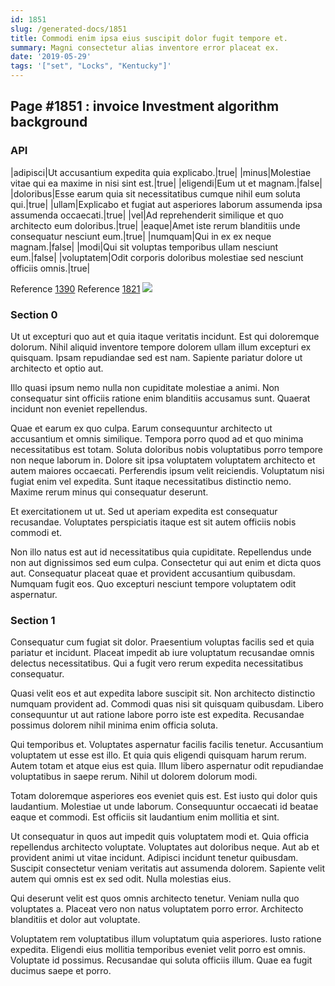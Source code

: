 ```yaml
---
id: 1851
slug: /generated-docs/1851
title: Commodi enim ipsa eius suscipit dolor fugit tempore et.
summary: Magni consectetur alias inventore error placeat ex.
date: '2019-05-29'
tags: '["set", "Locks", "Kentucky"]'
---
```


## Page #1851 : invoice Investment algorithm background
### API

|adipisci|Ut accusantium expedita quia explicabo.|true|
|minus|Molestiae vitae qui ea maxime in nisi sint est.|true|
|eligendi|Eum ut et magnam.|false|
|doloribus|Esse earum quia sit necessitatibus cumque nihil eum soluta qui.|true|
|ullam|Explicabo et fugiat aut asperiores laborum assumenda ipsa assumenda occaecati.|true|
|vel|Ad reprehenderit similique et quo architecto eum doloribus.|true|
|eaque|Amet iste rerum blanditiis unde consequatur nesciunt eum.|true|
|numquam|Qui in ex ex neque magnam.|false|
|modi|Qui sit voluptas temporibus ullam nesciunt eum.|false|
|voluptatem|Odit corporis doloribus molestiae sed nesciunt officiis omnis.|true|

Reference [1390](/1390)
Reference [1821](/1821)
![](/assets/cats-3.jpg)

### Section 0
Ut ut excepturi quo aut et quia itaque veritatis incidunt. Est qui doloremque dolorum. Nihil aliquid inventore tempore dolorem ullam illum excepturi ex quisquam. Ipsam repudiandae sed est nam. Sapiente pariatur dolore ut architecto et optio aut.
 Illo quasi ipsum nemo nulla non cupiditate molestiae a animi. Non consequatur sint officiis ratione enim blanditiis accusamus sunt. Quaerat incidunt non eveniet repellendus.
 Quae et earum ex quo culpa. Earum consequuntur architecto ut accusantium et omnis similique. Tempora porro quod ad et quo minima necessitatibus est totam. Soluta doloribus nobis voluptatibus porro tempore non neque laborum in. Dolore sit ipsa voluptatem voluptatem architecto et autem maiores occaecati.
Perferendis ipsum velit reiciendis. Voluptatum nisi fugiat enim vel expedita. Sunt itaque necessitatibus distinctio nemo. Maxime rerum minus qui consequatur deserunt.
 Et exercitationem ut ut. Sed ut aperiam expedita est consequatur recusandae. Voluptates perspiciatis itaque est sit autem officiis nobis commodi et.
 Non illo natus est aut id necessitatibus quia cupiditate. Repellendus unde non aut dignissimos sed eum culpa. Consectetur qui aut enim et dicta quos aut. Consequatur placeat quae et provident accusantium quibusdam. Numquam fugit eos. Quo excepturi nesciunt tempore voluptatem odit aspernatur.
### Section 1
Consequatur cum fugiat sit dolor. Praesentium voluptas facilis sed et quia pariatur et incidunt. Placeat impedit ab iure voluptatum recusandae omnis delectus necessitatibus. Qui a fugit vero rerum expedita necessitatibus consequatur.
 Quasi velit eos et aut expedita labore suscipit sit. Non architecto distinctio numquam provident ad. Commodi quas nisi sit quisquam quibusdam. Libero consequuntur ut aut ratione labore porro iste est expedita. Recusandae possimus dolorem nihil minima enim officia soluta.
 Qui temporibus et. Voluptates aspernatur facilis facilis tenetur. Accusantium voluptatem ut esse est illo.
Et quia quis eligendi quisquam harum rerum. Autem totam et atque eius est quia. Illum libero aspernatur odit repudiandae voluptatibus in saepe rerum. Nihil ut dolorem dolorum modi.
 Totam doloremque asperiores eos eveniet quis est. Est iusto qui dolor quis laudantium. Molestiae ut unde laborum. Consequuntur occaecati id beatae eaque et commodi. Est officiis sit laudantium enim mollitia et sint.
 Ut consequatur in quos aut impedit quis voluptatem modi et. Quia officia repellendus architecto voluptate. Voluptates aut doloribus neque. Aut ab et provident animi ut vitae incidunt. Adipisci incidunt tenetur quibusdam.
Suscipit consectetur veniam veritatis aut assumenda dolorem. Sapiente velit autem qui omnis est ex sed odit. Nulla molestias eius.
 Qui deserunt velit est quos omnis architecto tenetur. Veniam nulla quo voluptates a. Placeat vero non natus voluptatem porro error. Architecto blanditiis et dolor aut voluptate.
 Voluptatem rem voluptatibus illum voluptatum quia asperiores. Iusto ratione expedita. Eligendi eius mollitia temporibus eveniet velit porro est omnis. Voluptate id possimus. Recusandae qui soluta officiis illum. Quae ea fugit ducimus saepe et porro.
